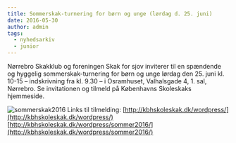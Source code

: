 ```yaml
---
title: Sommerskak-turnering for børn og unge (lørdag d. 25. juni)
date: 2016-05-30
author: admin
tags:
  - nyhedsarkiv
  - junior
---
```


Nørrebro Skakklub og foreningen Skak for sjov inviterer til en spændende og hyggelig sommerskak-turnering for børn og unge lørdag den 25. juni kl. 10-15 – indskrivning fra kl. 9.30 – i Osramhuset, Valhalsgade 4, 1. sal, Nørrebro. Se invitationen og tilmeld på Københavns Skoleskaks hjemmeside.

![sommerskak2016](/images/sommerskak2016.png) Links til tilmelding: [http://kbhskoleskak.dk/wordpress/](http://kbhskoleskak.dk/wordpress/) [http://kbhskoleskak.dk/wordpress/sommer2016/](http://kbhskoleskak.dk/wordpress/sommer2016/)
